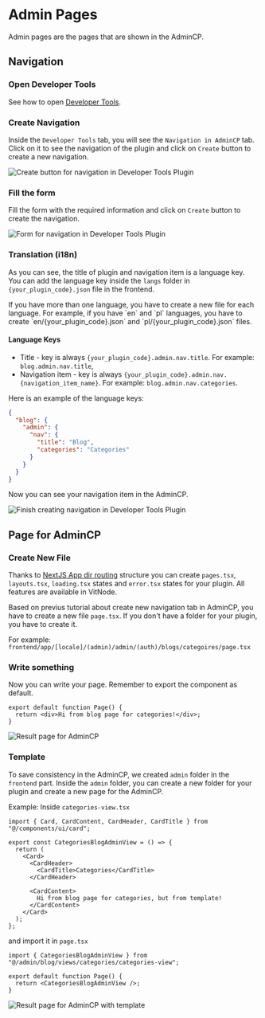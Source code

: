 
# Admin Pages

Admin pages are the pages that are shown in the AdminCP.

## Navigation

<Steps>

### Open Developer Tools

See how to open [Developer Tools](/plugins/overview#developer-tools).

### Create Navigation

Inside the `Developer Tools` tab, you will see the `Navigation in AdminCP` tab. Click on it to see the navigation of the plugin and click on `Create` button to create a new navigation.

<Img
  src={createNavAdminImg}
  alt="Create button for navigation in Developer Tools Plugin"
/>

### Fill the form

Fill the form with the required information and click on `Create` button to create the navigation.

<Img
  src={createNavAdminFormImg}
  alt="Form for navigation in Developer Tools Plugin"
/>

### Translation (i18n)

As you can see, the title of plugin and navigation item is a language key. You can add the language key inside the `langs` folder in `{your_plugin_code}.json` file in the frontend.

<FileTree>
  <FileTree.Folder name="frontend" defaultOpen>
    <FileTree.Folder name="langs" defaultOpen>
      <FileTree.Folder name="en" defaultOpen>
        <FileTree.File name="{your_plugin_code}.json" />
      </FileTree.Folder>
    </FileTree.Folder>
  </FileTree.Folder>
</FileTree>

<Callout type="info" emoji="ℹ️">
  If you have more than one language, you have to create a new file for each
  language. For example, if you have `en` and `pl` languages, you have to create
  `en/{your_plugin_code}.json` and `pl/{your_plugin_code}.json` files.
</Callout>

#### Language Keys

- Title - key is always `{your_plugin_code}.admin.nav.title`. For example: `blog.admin.nav.title`,
- Navigation item - key is always `{your_plugin_code}.admin.nav.{navigation_item_name}`. For example: `blog.admin.nav.categories`.

Here is an example of the language keys:

```json
{
  "blog": {
    "admin": {
      "nav": {
        "title": "Blog",
        "categories": "Categories"
      }
    }
  }
}
```

Now you can see your navigation item in the AdminCP.

<Img
  src={finishNavAdminImg}
  alt="Finish creating navigation in Developer Tools Plugin"
/>

</Steps>

## Page for AdminCP

<Steps>

### Create New File

Thanks to [NextJS App dir routing](https://nextjs.org/docs/app/building-your-application/routing) structure you can create `pages.tsx`, `layouts.tsx`, `loading.tsx` states and `error.tsx` states for your plugin. All features are available in VitNode.

Based on previus tutorial about create new navigation tab in AdminCP, you have to create a new file `page.tsx`. If you don't have a folder for your plugin, you have to create it.

<FileTree>
  <FileTree.Folder name="frontend" defaultOpen>
    <FileTree.Folder name="app" defaultOpen>
      <FileTree.Folder name="[locale]" defaultOpen>
        <FileTree.Folder name="(admin)" defaultOpen>
          <FileTree.Folder name="admin" defaultOpen>
            <FileTree.Folder name="(auth)" defaultOpen>
              <FileTree.Folder name="{your_plugin_code}" defaultOpen>
                <FileTree.Folder name="{path}" defaultOpen>
                  <FileTree.File name="page.tsx" />
                </FileTree.Folder>
              </FileTree.Folder>
            </FileTree.Folder>
          </FileTree.Folder>
        </FileTree.Folder>
      </FileTree.Folder>
    </FileTree.Folder>
  </FileTree.Folder>
</FileTree>

For example: `frontend/app/[locale]/(admin)/admin/(auth)/blogs/categoires/page.tsx`

### Write something

Now you can write your page. Remember to export the component as default.

```tsx
export default function Page() {
  return <div>Hi from blog page for categories!</div>;
}
```

<Img src={resultPageAdminImg} alt="Result page for AdminCP" />

### Template

To save consistency in the AdminCP, we created `admin` folder in the `frontend` part. Inside the `admin` folder, you can create a new folder for your plugin and create a new page for the AdminCP.

<FileTree>
  <FileTree.Folder name="frontend" defaultOpen>
    <FileTree.Folder name="admin" defaultOpen>
      <FileTree.Folder name="{your_plugin_code}" defaultOpen>
        <FileTree.Folder name="views" defaultOpen>
          <FileTree.Folder name="categories" defaultOpen>
            <FileTree.File name="categories-view.tsx" />
          </FileTree.Folder>
        </FileTree.Folder>
        <FileTree.File name="...other files and folders" />
      </FileTree.Folder>
    </FileTree.Folder>
  </FileTree.Folder>
</FileTree>

Example: Inside `categories-view.tsx`

```tsx
import { Card, CardContent, CardHeader, CardTitle } from "@/components/ui/card";

export const CategoriesBlogAdminView = () => {
  return (
    <Card>
      <CardHeader>
        <CardTitle>Categories</CardTitle>
      </CardHeader>

      <CardContent>
        Hi from blog page for categories, but from template!
      </CardContent>
    </Card>
  );
};
```

and import it in `page.tsx`

```tsx {1, 4}
import { CategoriesBlogAdminView } from "@/admin/blog/views/categories/categories-view";

export default function Page() {
  return <CategoriesBlogAdminView />;
}
```

<Img
  src={resultTemplatePageAdminImg}
  alt="Result page for AdminCP with template"
/>

</Steps>
